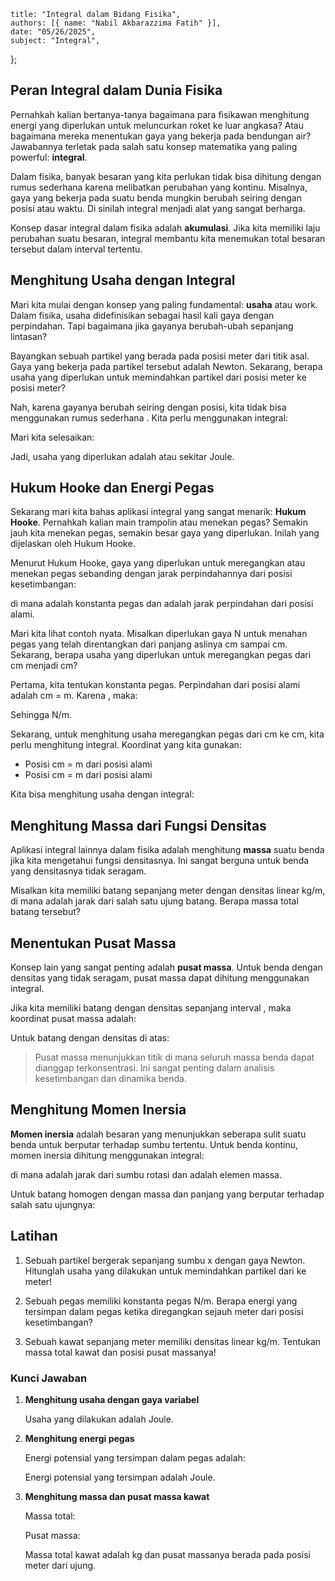     title: "Integral dalam Bidang Fisika",
    authors: [{ name: "Nabil Akbarazzima Fatih" }],
    date: "05/26/2025",
    subject: "Integral",
};

## Peran Integral dalam Dunia Fisika

Pernahkah kalian bertanya-tanya bagaimana para fisikawan menghitung energi yang diperlukan untuk meluncurkan roket ke luar angkasa? Atau bagaimana mereka menentukan gaya yang bekerja pada bendungan air? Jawabannya terletak pada salah satu konsep matematika yang paling powerful: **integral**.

Dalam fisika, banyak besaran yang kita perlukan tidak bisa dihitung dengan rumus sederhana karena melibatkan perubahan yang kontinu. Misalnya, gaya yang bekerja pada suatu benda mungkin berubah seiring dengan posisi atau waktu. Di sinilah integral menjadi alat yang sangat berharga.

Konsep dasar integral dalam fisika adalah **akumulasi**. Jika kita memiliki laju perubahan suatu besaran, integral membantu kita menemukan total besaran tersebut dalam interval tertentu.

## Menghitung Usaha dengan Integral

Mari kita mulai dengan konsep yang paling fundamental: **usaha** atau work. Dalam fisika, usaha didefinisikan sebagai hasil kali gaya dengan perpindahan. Tapi bagaimana jika gayanya berubah-ubah sepanjang lintasan?

Bayangkan sebuah partikel yang berada pada posisi <InlineMath math="x" /> meter dari titik asal. Gaya yang bekerja pada partikel tersebut adalah <InlineMath math="F(x) = x^2 + 2x" /> Newton. Sekarang, berapa usaha yang diperlukan untuk memindahkan partikel dari posisi <InlineMath math="x = 1" /> meter ke posisi <InlineMath math="x = 3" /> meter?

Nah, karena gayanya berubah seiring dengan posisi, kita tidak bisa menggunakan rumus sederhana <InlineMath math="W = F \times s" />. Kita perlu menggunakan integral:

<BlockMath math="W = \int_{1}^{3} F(x) \, dx = \int_{1}^{3} (x^2 + 2x) \, dx" />

Mari kita selesaikan:

<div className="flex flex-col gap-4">
<BlockMath math="W = \left[\frac{x^3}{3} + x^2\right]_{1}^{3}" />
<BlockMath math="W = \left(\frac{27}{3} + 9\right) - \left(\frac{1}{3} + 1\right)" />
<BlockMath math="W = (9 + 9) - \left(\frac{1}{3} + \frac{3}{3}\right) = 18 - \frac{4}{3}" />
<BlockMath math="W = \frac{54}{3} - \frac{4}{3} = \frac{50}{3} \text{ Joule}" />
</div>

Jadi, usaha yang diperlukan adalah <InlineMath math="\frac{50}{3}" /> atau sekitar <InlineMath math="16.67" /> Joule.

## Hukum Hooke dan Energi Pegas

Sekarang mari kita bahas aplikasi integral yang sangat menarik: **Hukum Hooke**. Pernahkah kalian main trampolin atau menekan pegas? Semakin jauh kita menekan pegas, semakin besar gaya yang diperlukan. Inilah yang dijelaskan oleh Hukum Hooke.

Menurut Hukum Hooke, gaya yang diperlukan untuk meregangkan atau menekan pegas sebanding dengan jarak perpindahannya dari posisi kesetimbangan:

<BlockMath math="F(x) = kx" />

di mana <InlineMath math="k" /> adalah konstanta pegas dan <InlineMath math="x" /> adalah jarak perpindahan dari posisi alami.

Mari kita lihat contoh nyata. Misalkan diperlukan gaya <InlineMath math="40" /> N untuk menahan pegas yang telah direntangkan dari panjang aslinya <InlineMath math="10" /> cm sampai <InlineMath math="15" /> cm. Sekarang, berapa usaha yang diperlukan untuk meregangkan pegas dari <InlineMath math="15" /> cm menjadi <InlineMath math="18" /> cm?

Pertama, kita tentukan konstanta pegas. Perpindahan dari posisi alami adalah <InlineMath math="15 - 10 = 5" /> cm = <InlineMath math="0.05" /> m. Karena <InlineMath math="F = kx" />, maka:

<BlockMath math="40 = k \times 0.05" />

Sehingga <InlineMath math="k = \frac{40}{0.05} = 800" /> N/m.

Sekarang, untuk menghitung usaha meregangkan pegas dari <InlineMath math="15" /> cm ke <InlineMath math="18" /> cm, kita perlu menghitung integral. Koordinat yang kita gunakan:
- Posisi <InlineMath math="15" /> cm = <InlineMath math="0.05" /> m dari posisi alami
- Posisi <InlineMath math="18" /> cm = <InlineMath math="0.08" /> m dari posisi alami

Kita bisa menghitung usaha dengan integral:

<div className="flex flex-col gap-4">
<BlockMath math="W = \int_{0.05}^{0.08} 800x \, dx" />
<BlockMath math="W = 800 \left[\frac{x^2}{2}\right]_{0.05}^{0.08}" />
<BlockMath math="W = 400[(0.08)^2 - (0.05)^2]" />
<BlockMath math="W = 400[0.0064 - 0.0025] = 400 \times 0.0039 = 1.56 \text{ Joule}" />
</div>

## Menghitung Massa dari Fungsi Densitas

Aplikasi integral lainnya dalam fisika adalah menghitung **massa** suatu benda jika kita mengetahui fungsi densitasnya. Ini sangat berguna untuk benda yang densitasnya tidak seragam.

Misalkan kita memiliki batang sepanjang <InlineMath math="2" /> meter dengan densitas linear <InlineMath math="\rho(x) = 3x + 2" /> kg/m, di mana <InlineMath math="x" /> adalah jarak dari salah satu ujung batang. Berapa massa total batang tersebut?

<div className="flex flex-col gap-4">
<BlockMath math="m = \int_{0}^{2} \rho(x) \, dx = \int_{0}^{2} (3x + 2) \, dx" />
<BlockMath math="m = \left[\frac{3x^2}{2} + 2x\right]_{0}^{2}" />
<BlockMath math="m = \frac{3(4)}{2} + 2(2) = 6 + 4 = 10 \text{ kg}" />
</div>

## Menentukan Pusat Massa

Konsep lain yang sangat penting adalah **pusat massa**. Untuk benda dengan densitas yang tidak seragam, pusat massa dapat dihitung menggunakan integral.

Jika kita memiliki batang dengan densitas <InlineMath math="\rho(x)" /> sepanjang interval <InlineMath math="[a, b]" />, maka koordinat pusat massa adalah:

<BlockMath math="\bar{x} = \frac{\int_{a}^{b} x \rho(x) \, dx}{\int_{a}^{b} \rho(x) \, dx}" />

Untuk batang dengan densitas <InlineMath math="\rho(x) = 3x + 2" /> di atas:

<div className="flex flex-col gap-4">
<BlockMath math="\bar{x} = \frac{\int_{0}^{2} x(3x + 2) \, dx}{10}" />
<BlockMath math="\bar{x} = \frac{\int_{0}^{2} (3x^2 + 2x) \, dx}{10}" />
<BlockMath math="\bar{x} = \frac{[x^3 + x^2]_{0}^{2}}{10} = \frac{8 + 4}{10} = 1.2 \text{ meter}" />
</div>

> Pusat massa menunjukkan titik di mana seluruh massa benda dapat dianggap terkonsentrasi. Ini sangat penting dalam analisis kesetimbangan dan dinamika benda.

## Menghitung Momen Inersia

**Momen inersia** adalah besaran yang menunjukkan seberapa sulit suatu benda untuk berputar terhadap sumbu tertentu. Untuk benda kontinu, momen inersia dihitung menggunakan integral:

<BlockMath math="I = \int r^2 \, dm" />

di mana <InlineMath math="r" /> adalah jarak dari sumbu rotasi dan <InlineMath math="dm" /> adalah elemen massa.

Untuk batang homogen dengan massa <InlineMath math="M" /> dan panjang <InlineMath math="L" /> yang berputar terhadap salah satu ujungnya:

<BlockMath math="I = \int_{0}^{L} x^2 \frac{M}{L} \, dx = \frac{M}{L} \int_{0}^{L} x^2 \, dx = \frac{M}{L} \left[\frac{x^3}{3}\right]_{0}^{L} = \frac{ML^2}{3}" />

## Latihan

1. Sebuah partikel bergerak sepanjang sumbu x dengan gaya <InlineMath math="F(x) = 4x - x^2" /> Newton. Hitunglah usaha yang dilakukan untuk memindahkan partikel dari <InlineMath math="x = 0" /> ke <InlineMath math="x = 3" /> meter!

2. Sebuah pegas memiliki konstanta pegas <InlineMath math="k = 200" /> N/m. Berapa energi yang tersimpan dalam pegas ketika diregangkan sejauh <InlineMath math="0.1" /> meter dari posisi kesetimbangan?

3. Sebuah kawat sepanjang <InlineMath math="4" /> meter memiliki densitas linear <InlineMath math="\rho(x) = 2 + x" /> kg/m. Tentukan massa total kawat dan posisi pusat massanya!

### Kunci Jawaban

1. **Menghitung usaha dengan gaya variabel**
   
   <div className="flex flex-col gap-4">
   <BlockMath math="W = \int_{0}^{3} (4x - x^2) \, dx" />
   <BlockMath math="W = \left[2x^2 - \frac{x^3}{3}\right]_{0}^{3}" />
   <BlockMath math="W = \left(2(3)^2 - \frac{(3)^3}{3}\right) - \left(2(0)^2 - \frac{(0)^3}{3}\right)" />
   <BlockMath math="W = \left(18 - 9\right) - 0 = 9 \text{ Joule}" />
   </div>

   Usaha yang dilakukan adalah <InlineMath math="9" /> Joule.

2. **Menghitung energi pegas**

   Energi potensial yang tersimpan dalam pegas adalah:
   
   <div className="flex flex-col gap-4">
   <BlockMath math="E = \int_{0}^{0.1} kx \, dx = \int_{0}^{0.1} 200x \, dx" />
   <BlockMath math="E = 200 \left[\frac{x^2}{2}\right]_{0}^{0.1}" />
   <BlockMath math="E = 200 \times \frac{(0.1)^2 - 0^2}{2} = 200 \times \frac{0.01}{2} = 100 \times 0.01 = 1 \text{ Joule}" />
   </div>

   Energi potensial yang tersimpan adalah <InlineMath math="1" /> Joule.

3. **Menghitung massa dan pusat massa kawat**

   Massa total:
   
   <BlockMath math="m = \int_{0}^{4} (2 + x) \, dx = \left[2x + \frac{x^2}{2}\right]_{0}^{4} = 8 + 8 = 16 \text{ kg}" />
   
   Pusat massa:
   
   <div className="flex flex-col gap-4">
   <BlockMath math="\bar{x} = \frac{\int_{0}^{4} x(2 + x) \, dx}{16}" />
   <BlockMath math="\bar{x} = \frac{\int_{0}^{4} (2x + x^2) \, dx}{16}" />
   <BlockMath math="\bar{x} = \frac{[x^2 + \frac{x^3}{3}]_{0}^{4}}{16} = \frac{16 + \frac{64}{3}}{16}" />
   <BlockMath math="\bar{x} = \frac{\frac{48 + 64}{3}}{16} = \frac{\frac{112}{3}}{16} = \frac{112}{48} = \frac{7}{3} \text{ meter}" />
   </div>

   Massa total kawat adalah <InlineMath math="16" /> kg dan pusat massanya berada pada posisi <InlineMath math="\frac{7}{3}" /> meter dari ujung.